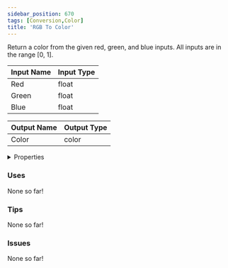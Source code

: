 ```yaml
---
sidebar_position: 670
tags: [Conversion,Color]
title: 'RGB To Color'
---
```


Return a color from the given red, green, and blue inputs. All inputs are in the range [0, 1].



<IChip uuid="c38b908d-df40-4bd0-bf8b-38afe6cbe9e2"/>

| Input Name | Input Type |
|-----------|-----------|
| Red | float |
| Green | float |
| Blue | float |

| Output Name | Output Type |
|-----------|-----------|
| Color | color |


<details>
  <summary>Properties</summary>
  <div>
    <div>
    <table>
      <thead>
        <tr>
          <th>Is beta required?</th>
          <th>No</th>
        </tr>
        <tr>
          <th>Is this chip a trolling risk?</th>
          <th>No</th>
        </tr>
        <tr>
          <th>Is this chip a role assignment risk?</th>
          <th>No</th>
        </tr>
        <tr>
          <th>Chip UUID</th>
          <th>c38b908d-df40-4bd0-bf8b-38afe6cbe9e2</th>
        </tr>
        <tr>
          <th>Room availability</th>
          <th>Available everywhere</th>
        </tr>
      </thead>
    </table>
    </div>
  </div>
</details>

### Uses

None so far!

### Tips

None so far!

### Issues

None so far!